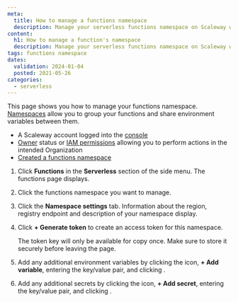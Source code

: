 ```yaml
---
meta:
  title: How to manage a functions namespace
  description: Manage your serverless functions namespace on Scaleway with this detailed guide.
content:
  h1: How to manage a function's namespace
  description: Manage your serverless functions namespace on Scaleway with this detailed guide.
tags: functions namespace 
dates:
  validation: 2024-01-04
  posted: 2021-05-26
categories:
  - serverless
---
```


This page shows you how to manage your functions namespace. [Namespaces](/serverless/functions/concepts/#namespace) allow you to group your functions and share environment variables between them.

<Macro id="requirements" />

- A Scaleway account logged into the [console](https://console.scaleway.com)
- [Owner](/identity-and-access-management/iam/concepts/#owner) status or [IAM permissions](/identity-and-access-management/iam/concepts/#permission) allowing you to perform actions in the intended Organization
- [Created a functions namespace](/serverless/functions/how-to/create-a-functions-namespace/)

1. Click **Functions** in the **Serverless** section of the side menu. The functions page displays.
2. Click the functions namespace you want to manage.
3. Click the **Namespace settings** tab. Information about the region, registry endpoint and description of your namespace display.
4. Click **+ Generate token** to create an access token for this namespace.

    <Message type="important">
    The token key will only be available for copy once. Make sure to store it securely before leaving the page.
    </Message>

5. Add any additional environment variables by clicking the <Icon name="edit" /> icon, **+ Add variable**, entering the key/value pair, and clicking <Icon name="validate"/>.
6. Add any additional secrets by clicking the <Icon name="edit" /> icon, **+ Add secret**, entering the key/value pair, and clicking <Icon name="validate"/>.


